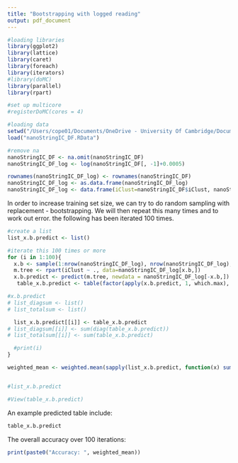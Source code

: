 ```yaml
---
title: "Bootstrapping with logged reading"
output: pdf_document
---
```


```r
#loading libraries
library(ggplot2)
library(lattice)
library(caret)
library(foreach)
library(iterators)
#library(doMC)
library(parallel)
library(rpart)

#set up multicore
#registerDoMC(cores = 4)

#loading data
setwd("/Users/cope01/Documents/OneDrive - University Of Cambridge/Documents/PhD/Nanostring/R scripts")
load("nanoStringIC_DF.RData")

#remove na
nanoStringIC_DF <- na.omit(nanoStringIC_DF)
nanoStringIC_DF_log <- log(nanoStringIC_DF[, -1]+0.0005)

rownames(nanoStringIC_DF_log) <- rownames(nanoStringIC_DF)
nanoStringIC_DF_log <- as.data.frame(nanoStringIC_DF_log)
nanoStringIC_DF_log <- data.frame(iClust=nanoStringIC_DF$iClust, nanoStringIC_DF_log)

```

In order to increase training set size, we can try to do random sampling with replacement - bootstrapping.  We will then repeat this many times and to work out error. the following has been iterated 100 times.  

 

```r

#create a list
list_x.b.predict <- list()

#iterate this 100 times or more
for (i in 1:100){
  x.b <- sample(1:nrow(nanoStringIC_DF_log), nrow(nanoStringIC_DF_log), replace = T)
  m.tree <- rpart(iClust ~ ., data=nanoStringIC_DF_log[x.b,])
  x.b.predict <- predict(m.tree, newdata = nanoStringIC_DF_log[-x.b,])
   table_x.b.predict <- table(factor(apply(x.b.predict, 1, which.max), levels=1:10), nanoStringIC_DF_log[-x.b, 1])

#x.b.predict
# list_diagsum <- list()
# list_totalsum <- list()

  list_x.b.predict[[i]] <- table_x.b.predict
# list_diagsum[[i]] <- sum(diag(table_x.b.predict))
# list_totalsum[[i]] <- sum(table_x.b.predict)

  #print(i)
}

weighted_mean <- weighted.mean(sapply(list_x.b.predict, function(x) sum(diag(x))/sum(x)), w=sapply(list_x.b.predict, sum))


#list_x.b.predict

#View(table_x.b.predict)

```
An example predicted table include:

```r
table_x.b.predict
```

The overall accuracy over 100 iterations:

```r

print(paste0("Accuracy: ", weighted_mean))
```

